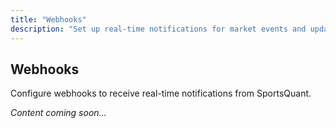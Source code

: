 ```yaml
---
title: "Webhooks"
description: "Set up real-time notifications for market events and updates"
---
```


## Webhooks

Configure webhooks to receive real-time notifications from SportsQuant.

*Content coming soon...* 